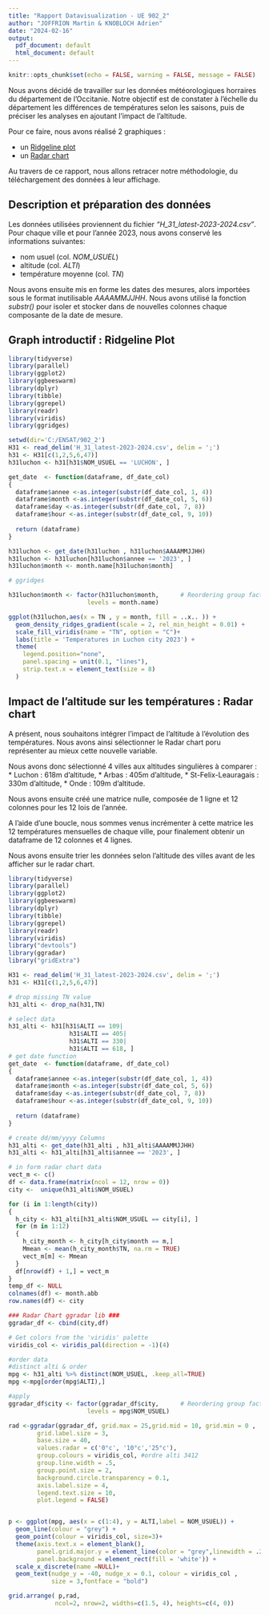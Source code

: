 ```yaml
---
title: "Rapport Datavisualization - UE 902_2"
author: "JOFFRION Martin & KNOBLOCH Adrien"
date: "2024-02-16"
output:
  pdf_document: default
  html_document: default
---
```

```r
knitr::opts_chunk$set(echo = FALSE, warning = FALSE, message = FALSE)
```
Nous avons décidé de travailler sur les données météorologiques horraires du département de l'Occitanie. Notre objectif est de constater à l'échelle du département les différences de températures selon les saisons, puis de préciser les analyses en ajoutant l'impact de l'altitude.

Pour ce faire, nous avons réalisé 2 graphiques :

* un [Ridgeline plot](https://r-graph-gallery.com/294-basic-ridgeline-plot.html)
* un [Radar chart](https://r-graph-gallery.com/spider-or-radar-chart.html)

Au travers de ce rapport, nous allons retracer notre méthodologie, du téléchargement des données à leur affichage.

## Description et préparation des données
Les données utilisées proviennent du fichier *"H_31_latest-2023-2024.csv"*. Pour chaque ville et pour l'année 2023, nous avons conservé les informations suivantes: 

* nom usuel (col. *NOM_USUEL*)
* altitude (col. *ALTI*)
* température moyenne (col. *TN*)

Nous avons ensuite mis en forme les dates des mesures, alors importées sous le format inutilisable *AAAAMMJJHH*. Nous avons utilisé la fonction *substr()* pour isoler et stocker dans de nouvelles colonnes chaque composante de la date de mesure.

## Graph introductif : Ridgeline Plot



```r
library(tidyverse)
library(parallel)
library(ggplot2)
library(ggbeeswarm)
library(dplyr)
library(tibble)
library(ggrepel)
library(readr)
library(viridis)
library(ggridges)

setwd(dir='C:/ENSAT/902_2')
H31 <- read_delim('H_31_latest-2023-2024.csv', delim = ';')
h31 <- H31[c(1,2,5,6,47)]
h31luchon <- h31[h31$NOM_USUEL == 'LUCHON', ]

get_date  <- function(dataframe, df_date_col)
{
  dataframe$annee <-as.integer(substr(df_date_col, 1, 4))
  dataframe$month <-as.integer(substr(df_date_col, 5, 6))
  dataframe$day <-as.integer(substr(df_date_col, 7, 8))
  dataframe$hour <-as.integer(substr(df_date_col, 9, 10))
  
  return (dataframe)
}

h31luchon <- get_date(h31luchon , h31luchon$AAAAMMJJHH)
h31luchon <- h31luchon[h31luchon$annee == '2023', ]
h31luchon$month <- month.name[h31luchon$month]

# ggridges

h31luchon$month <- factor(h31luchon$month,      # Reordering group factor levels
                      levels = month.name)

ggplot(h31luchon,aes(x = TN , y = month, fill = ..x.. )) +
  geom_density_ridges_gradient(scale = 2, rel_min_height = 0.01) +
  scale_fill_viridis(name = "TN", option = "C")+
  labs(title = 'Temperatures in Luchon city 2023') +
  theme(
    legend.position="none",
    panel.spacing = unit(0.1, "lines"),
    strip.text.x = element_text(size = 8)
  )

```

## Impact de l'altitude sur les températures : Radar chart

A présent, nous souhaitons intégrer l'impact de l'altitude à l'évolution des températures. Nous avons ainsi sélectionner le Radar chart poru représenter au mieux cette nouvelle variable.

Nous avons donc sélectionné 4 villes aux altitudes singulières à comparer :
* Luchon : 618m d'altitude,
* Arbas : 405m d'altitude,
* St-Felix-Leauragais : 330m d'altitude,
* Onde : 109m d'altitude.

Nous avons ensuite créé une matrice nulle, composée de 1 ligne et 12 colonnes pour les 12 lois de l'année. 

A l'aide d'une boucle, nous sommes venus incrémenter à cette matrice les 12 températures mensuelles de chaque ville, pour finalement obtenir un dataframe de 12 colonnes et 4 lignes.

Nous avons ensuite trier les données selon l'altitude des villes avant de les afficher sur le radar chart.
```r
library(tidyverse)
library(parallel)
library(ggplot2)
library(ggbeeswarm)
library(dplyr)
library(tibble)
library(ggrepel)
library(readr)
library(viridis)
library("devtools")
library(ggradar)
library("gridExtra")

H31 <- read_delim('H_31_latest-2023-2024.csv', delim = ';')
h31 <- H31[c(1,2,5,6,47)]

# drop missing TN value
h31_alti <- drop_na(h31,TN)

# select data
h31_alti <- h31[h31$ALTI == 109|
                 h31$ALTI == 405|
                 h31$ALTI == 330|
                 h31$ALTI == 618, ]
# get date function
get_date  <- function(dataframe, df_date_col)
{
  dataframe$annee <-as.integer(substr(df_date_col, 1, 4))
  dataframe$month <-as.integer(substr(df_date_col, 5, 6))
  dataframe$day <-as.integer(substr(df_date_col, 7, 8))
  dataframe$hour <-as.integer(substr(df_date_col, 9, 10))
  
  return (dataframe)
}

# create dd/mm/yyyy Columns
h31_alti <- get_date(h31_alti , h31_alti$AAAAMMJJHH)
h31_alti <- h31_alti[h31_alti$annee == '2023', ]

# in form radar chart data
vect_m <- c()
df <- data.frame(matrix(ncol = 12, nrow = 0))
city <-  unique(h31_alti$NOM_USUEL)

for (i in 1:length(city))
{
  h_city <- h31_alti[h31_alti$NOM_USUEL == city[i], ]
  for (m in 1:12)
  {
    h_city_month <- h_city[h_city$month == m,]
    Mmean <- mean(h_city_month$TN, na.rm = TRUE)
    vect_m[m] <- Mmean
  }
  df[nrow(df) + 1,] = vect_m
}
temp_df <- NULL
colnames(df) <- month.abb
row.names(df) <- city

### Radar Chart ggradar lib ###
ggradar_df <- cbind(city,df)

# Get colors from the 'viridis' palette
viridis_col <- viridis_pal(direction = -1)(4)

#order data 
#distinct alti & order
mpg <- h31_alti %>% distinct(NOM_USUEL, .keep_all=TRUE)
mpg <-mpg[order(mpg$ALTI),]

#apply
ggradar_df$city <- factor(ggradar_df$city,      # Reordering group factor levels
                      levels = mpg$NOM_USUEL)

rad <-ggradar(ggradar_df, grid.max = 25,grid.mid = 10, grid.min = 0 ,
        grid.label.size = 3,
        base.size = 40,
        values.radar = c('0°c', '10°c','25°c'),
        group.colours = viridis_col, #ordre alti 3412
        group.line.width = .5,
        group.point.size = 2,
        background.circle.transparency = 0.1,
        axis.label.size = 4,
        legend.text.size = 10,
        plot.legend = FALSE)


p <- ggplot(mpg, aes(x = c(1:4), y = ALTI,label = NOM_USUEL)) + 
  geom_line(colour = "grey") + 
  geom_point(colour = viridis_col, size=3)+
  theme(axis.text.x = element_blank(), 
        panel.grid.major.y = element_line(color = "grey",linewidth = .2 , linetype = 1),
        panel.background = element_rect(fill = 'white')) +
  scale_x_discrete(name =NULL)+
  geom_text(nudge_y = -40, nudge_x = 0.1, colour = viridis_col ,
            size = 3,fontface = "bold")

grid.arrange( p,rad,
             ncol=2, nrow=2, widths=c(1.5, 4), heights=c(4, 0))


```